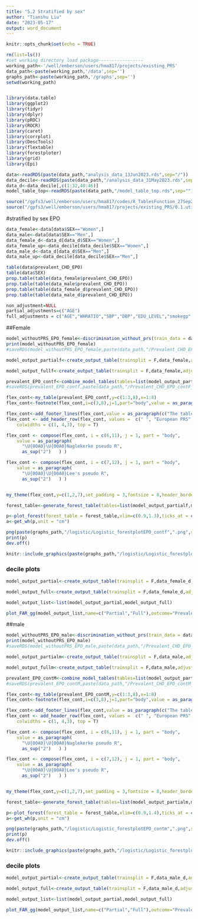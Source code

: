 ```yaml
---
title: "5.2 Stratified by sex"
author: "Tianshu Liu"
date: "2023-05-17"
output: word_document
---
```


```r
knitr::opts_chunk$set(echo = TRUE)
```

```r
rm(list=ls())
#set working directory load package-----------------
working_path<-'/well/emberson/users/hma817/projects/existing_PRS'
data_path<-paste(working_path,'/data',sep='')
graphs_path<-paste(working_path,'/graphs',sep='')
setwd(working_path)


library(data.table)
library(ggplot2)
library(tidyr)
library(dplyr)
library(pROC)
library(ROCR)
library(caret)
library(corrplot)
library(DescTools)
library(flextable)
library(forestploter)
library(grid)
library(Epi)
```

```r
data<-readRDS(paste(data_path,"analysis_data_13Jun2023.rds",sep="/"))
data_decile<-readRDS(paste(data_path,"/analysis_data_31May2023.rds",sep=""))
data_d<-data_decile[,c(1:32,40:46)]
model_table_top<-readRDS(paste(data_path,"/model_table_top.rds",sep=""))

source("/gpfs3/well/emberson/users/hma817/codes/R_TablesFunction_27Sep2022_TL.r")
source("/gpfs3/well/emberson/users/hma817/projects/existing_PRS/0.1.utils.R")  
```

#stratified by sex EPO
```r
data_female<-data[data$SEX=="Women",]
data_male<-data[data$SEX=="Men",]
data_female_d<-data_d[data_d$SEX=="Women",]
data_female_up<-data_decile[data_decile$SEX=="Women",]
data_male_d<-data_d[data_d$SEX=="Men",]
data_male_up<-data_decile[data_decile$SEX=="Men",]
```


```r
table(data$prevalent_CHD_EPO)
table(data$SEX)
prop.table(table(data_female$prevalent_CHD_EPO))
prop.table(table(data_male$prevalent_CHD_EPO))
prop.table(table(data_female_d$prevalent_CHD_EPO))
prop.table(table(data_male_d$prevalent_CHD_EPO))
```
```r
non_adjustment=NULL
partial_adjustments=c("AGE")
full_adjustments = c("AGE","WHRATIO","SBP","DBP","EDU_LEVEL","smokegp","diabetes_at_baseline")
```

##Female
```r
model_withoutPRS_EPO_female<-discrimination_without_prs(train_data = data_female,test_data = data_female,full_adjustments = full_adjustments,outcome="prevalent_CHD_EPO",partial_adjustment = partial_adjustments)
print(model_withoutPRS_EPO_female)
#saveRDS(model_withoutPRS_EPO_female,paste(data_path,"/Prevalent_CHD_EPO_withoutPRSF.rds",sep=""))
```

```r
model_output_partialf<-create_output_table(trainsplit = F,data_female,adjustments=partial_adjustments,outcome="prevalent_CHD_EPO",namew="partialF")

model_output_fullf<-create_output_table(trainsplit = F,data_female,adjustments=full_adjustments,outcome="prevalent_CHD_EPO",namew="fullF")
```


```r
prevalent_EPO_contf<-combine_model_tables(tables=list(model_output_partialf,model_output_fullf),name = c("Partially adjusted","Fully adjusted"),log_cox = "log")
#saveRDS(prevalent_EPO_contf,paste(data_path,"/Prevalent_CHD_EPO_contF_logistic_13Jun2023.rds",sep=""))
```
```r
flex_cont<-my_table(prevalent_EPO_contf,y=c(1:3,8),x=1:8)
flex_cont<-footnote(flex_cont,i=c(3,8),j=1,part="body",value = as_paragraph(c("Partially adjusted models adjust for Sex and baseline age. Fully adjusted models additionally adjust for waist-to-hip ratio, systolic and diastolic blood pressure, education attainmen level, smoking status,diabetes at baseline")),ref_symbols = c("*"))

flex_cont<-add_footer_lines(flex_cont,value = as_paragraph(c("The table is ordered by PRSs target ethnicity and publication date")))
flex_cont <- add_header_row(flex_cont, values =  c(" ", "European PRS","Non-European PRS"),
    colwidths = c(1, 4,3), top = T)

flex_cont <- compose(flex_cont, i = c(6,11), j = 1, part = "body",
    value = as_paragraph(
      "\U{00A0}\U{00A0}Naglekerke pseudo R",
      as_sup("2")   ) )

flex_cont <- compose(flex_cont, i = c(7,12), j = 1, part = "body",
    value = as_paragraph(
      "\U{00A0}\U{00A0}Lee's pseudo R",
      as_sup("2")   ) )


my_theme(flex_cont,y=c(1,2,7),set_padding = 3,fontsize = 8,header_border = 7)
```


```r
forest_table<-generate_forest_table(tables=list(model_output_partialf,model_output_fullf),model_name = c("Partially adjusted","Fully adjusted"),or_hr = "OR",show_pgsname = T)

```


```r
p<-plot_forest(forest_table = forest_table,xlim=c(0.9,1.3),ticks_at = c(0.9,1,1.1,1.2,1.3),hr_or = "OR")
a<-get_wh(p,unit = "cm")

png(paste(graphs_path,"/logistic/Logistic_forestplotEPO_contf",".png",sep=""), res = 200, width = a[1], height = a[2], units = "cm")
print(p)
dev.off()
```


```r
knitr::include_graphics(paste(graphs_path,"/logistic/Logistic_forestplotEPO_contf",".png",sep=""))
```
### decile plots

```r
model_output_partial<-create_output_table(trainsplit = F,data_female_d,adjustments=partial_adjustments,outcome="prevalent_CHD_EPO",namew="partialF",type = "cat")

model_output_full<-create_output_table(trainsplit = F,data_female_d,adjustments=full_adjustments,outcome="prevalent_CHD_EPO",namew="fullF",type = "cat")
```


```r
model_output_list<-list(model_output_partial,model_output_full)

plot_FAR_gg(model_output_list,name=c("Partial","Full"),outcome="Prevalent_CHD_EPO_F",data=data_female_up)
```


##male
```r
model_withoutPRS_EPO_male<-discrimination_without_prs(train_data = data_male,test_data = data_male,full_adjustments = full_adjustments,outcome="prevalent_CHD_EPO",partial_adjustment = c("AGE"))
print(model_withoutPRS_EPO_male)
#saveRDS(model_withoutPRS_EPO_male,paste(data_path,"/Prevalent_CHD_EPO_withoutPRSM.rds",sep=""))
```
```r
model_output_partialm<-create_output_table(trainsplit = F,data_male,adjustments=partial_adjustments,outcome="prevalent_CHD_EPO",namew="partialM")

model_output_fullm<-create_output_table(trainsplit = F,data_male,adjustments=full_adjustments,outcome="prevalent_CHD_EPO",namew="fullM")
```

```r
prevalent_EPO_contM<-combine_model_tables(tables=list(model_output_partialm,model_output_fullm),name = c("Partially adjusted","Fully adjusted"),log_cox = "log")
#saveRDS(prevalent_EPO_contM,paste(data_path,"/Prevalent_CHD_EPO_contM_logistic_13Jun2023.rds",sep=""))
```



```r
flex_cont<-my_table(prevalent_EPO_contM,y=c(1:3,8),x=1:8)
flex_cont<-footnote(flex_cont,i=c(3,8),j=1,part="body",value = as_paragraph(c("Partially adjusted models adjust for Sex and baseline age. Fully adjusted models additionally adjust for waist-to-hip ratio, systolic and diastolic blood pressure, education attainmen level, smoking status,diabetes at baseline")),ref_symbols = c("*"))

flex_cont<-add_footer_lines(flex_cont,value = as_paragraph(c("The table is ordered by PRSs target ethnicity and publication date")))
flex_cont <- add_header_row(flex_cont, values =  c(" ", "European PRS","Non-European PRS"),
    colwidths = c(1, 4,3), top = T)

flex_cont <- compose(flex_cont, i = c(6,11), j = 1, part = "body",
    value = as_paragraph(
      "\U{00A0}\U{00A0}Naglekerke pseudo R",
      as_sup("2")   ) )

flex_cont <- compose(flex_cont, i = c(7,12), j = 1, part = "body",
    value = as_paragraph(
      "\U{00A0}\U{00A0}Lee's pseudo R",
      as_sup("2")   ) )


my_theme(flex_cont,y=c(1,2,7),set_padding = 3,fontsize = 8,header_border = 7)
```

```r
forest_table<-generate_forest_table(tables=list(model_output_partialm,model_output_fullm),model_name = c("Partially adjusted","Fully adjusted"),or_hr = "OR",show_pgsname = T)

```


```r
p<-plot_forest(forest_table = forest_table,xlim=c(0.9,1.4),ticks_at = c(0.9,1,1.1,1.2,1.3,1.4),hr_or = "OR")
a<-get_wh(p,unit = "cm")

png(paste(graphs_path,"/logistic/Logistic_forestplotEPO_contm",".png",sep=""), res = 200, width = a[1], height = a[2], units = "cm")
print(p)
dev.off()
```

```r
knitr::include_graphics(paste(graphs_path,"/logistic/Logistic_forestplotEPO_contm",".png",sep=""))
```



### decile plots

```r
model_output_partial<-create_output_table(trainsplit = F,data_male_d,adjustments=partial_adjustments,outcome="prevalent_CHD_EPO",namew="partialF",type = "cat")

model_output_full<-create_output_table(trainsplit = F,data_male_d,adjustments=full_adjustments,outcome="prevalent_CHD_EPO",namew="fullF",type = "cat")
```


```r
model_output_list<-list(model_output_partial,model_output_full)

plot_FAR_gg(model_output_list,name=c("Partial","Full"),outcome="Prevalent_CHD_EPO_M",data=data_male_up)
```
